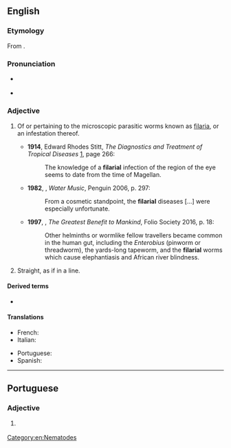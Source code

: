 ==English==

===Etymology===
From {{affix|en|filaria|-al}}.

===Pronunciation===
* {{a|RP}} {{IPA|en|/fɪˈlɛəɹɪəl/}}
* {{rhymes|en|ɛəɹiəl|s=4}}

===Adjective===
{{en-adj|-}}

# {{lb|en|medicine}} Of or pertaining to the microscopic parasitic worms known as [[filaria]], or an infestation thereof.
#* '''1914''', Edward Rhodes Stitt, ''The Diagnostics and Treatment of Tropical Diseases'' [http://books.google.com/books?id=kWWFP6D4gT8C], page 266:
#*: The knowledge of a '''filarial''' infection of the region of the eye seems to date from the time of Magellan.
#* '''1982''', {{w|TC Boyle}}, ''Water Music'', Penguin 2006, p. 297:
#*: From a cosmetic standpoint, the '''filarial''' diseases [...] were especially unfortunate.
#* '''1997''', {{w|Roy Porter}}, ''The Greatest Benefit to Mankind'', Folio Society 2016, p. 18:
#*: Other helminths or wormlike fellow travellers became common in the human gut, including the ''Enterobius'' (pinworm or threadworm), the yards-long tapeworm, and the '''filarial''' worms which cause elephantiasis and African river blindness.
# Straight, as if in a line.
#: {{ux|en|the '''filarial''' flight of birds}}

====Derived terms====
* {{l|en|microfilarial}}

====Translations====
{{trans-top|of or pertaining to filaria}}
* French: {{t|fr|filarial}}
* Italian: {{t|it|filariale}}
{{trans-mid}}
* Portuguese: {{t|pt|filarial}}
* Spanish: {{t|es|filarial}}
{{trans-bottom}}

[[Category:en:Nematodes]]

----

==Portuguese==

===Adjective===
{{pt-adj|filaria|l}}

# {{lb|pt|medicine}} {{l|en|filarial}} {{gloss|pertaining to filaria}}